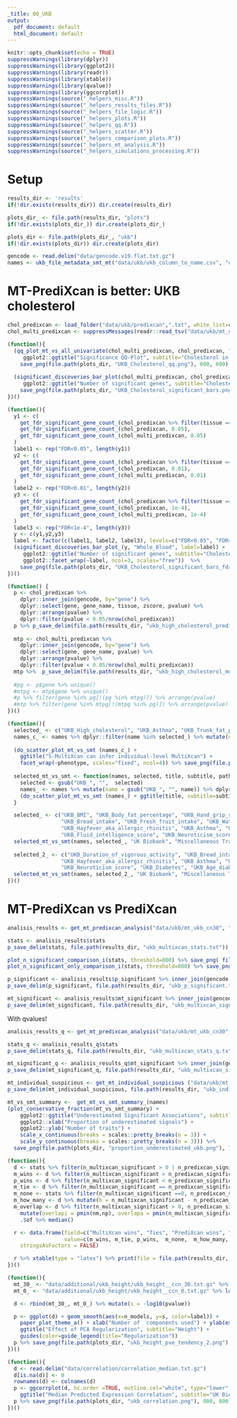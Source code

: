```yaml
---
_title: 00_UKB
output:
  pdf_document: default
  html_document: default
---
```


```r
knitr::opts_chunk$set(echo = TRUE)
suppressWarnings(library(dplyr))
suppressWarnings(library(ggplot2))
suppressWarnings(library(readr))
suppressWarnings(library(xtable))
suppressWarnings(library(qvalue))
suppressWarnings(library(ggcorrplot))
suppressWarnings(source("_helpers_misc.R"))
suppressWarnings(source("_helpers_results_files.R"))
suppressWarnings(source("_helpers_file_logic.R"))
suppressWarnings(source("_helpers_plots.R"))
suppressWarnings(source("_helpers_qq.R"))
suppressWarnings(source("_helpers_scatter.R"))
suppressWarnings(source("_helpers_comparison_plots.R"))
suppressWarnings(source("_helpers_mt_analysis.R"))
suppressWarnings(source("_helpers_simulations_processing.R"))
```

# Setup

```r
results_dir <- 'results'
if(!dir.exists(results_dir)) dir.create(results_dir)

plots_dir_ <- file.path(results_dir, "plots")
if(!dir.exists(plots_dir_)) dir.create(plots_dir_)

plots_dir <- file.path(plots_dir_, "ukb")
if(!dir.exists(plots_dir)) dir.create(plots_dir)
```

```r
gencode <- read.delim("data/gencode.v19.flat.txt.gz")
names <- ukb_file_metadata_smt_mt("data/ukb/ukb_column_to_name.csv", "data/ukb/smt_ukb_ccn_30", "data/ukb/mt_ukb_cn30")
```

# MT-PrediXcan is better: UKB cholesterol

```r
chol_predixcan <- load_folder("data/ukb/predixcan",".txt", white_list=c("UKB_High_cholesterol")) %>% rename(tissue=model)
chol_multi_predixcan <- suppressMessages(readr::read_tsv("data/ukb/mt_ukb_cn30/UKB_High_cholesterol_c20002_1536.txt"))
```

```r
(function(){
  (qq_plot_mt_vs_all_univariate(chol_multi_predixcan, chol_predixcan, "Whole_Blood") + 
     ggplot2::ggtitle("Significance QQ-Plot", subtitle="Cholesterol in UK Biobank")) %>%
    save_png(file.path(plots_dir, "UKB_Cholesterol_qq.png"), 600, 600)
  
  (significant_discoveries_bar_plot(chol_multi_predixcan, chol_predixcan, "Whole_Blood") + 
     ggplot2::ggtitle("Number of significant genes", subtitle="Cholesterol in UK Biobank")) %>%
    save_png(file.path(plots_dir, "UKB_Cholesterol_significant_bars.png"), 600, 600)
})()
```

```r
(function(){
  y1 <- c(
    get_fdr_significant_gene_count_(chol_predixcan %>% filter(tissue == "Whole_Blood"), 0.05),
    get_fdr_significant_gene_count_(chol_predixcan, 0.05),
    get_fdr_significant_gene_count_(chol_multi_predixcan, 0.05)
  )
  label1 <- rep("FDR<0.05", length(y1))
  y2 <- c(
    get_fdr_significant_gene_count_(chol_predixcan %>% filter(tissue == "Whole_Blood"), 0.01),
    get_fdr_significant_gene_count_(chol_predixcan, 0.01),
    get_fdr_significant_gene_count_(chol_multi_predixcan, 0.01)
  )
  label2 <- rep("FDR<0.01", length(y2))
  y3 <- c(
    get_fdr_significant_gene_count_(chol_predixcan %>% filter(tissue == "Whole_Blood"), 1e-4),
    get_fdr_significant_gene_count_(chol_predixcan, 1e-4),
    get_fdr_significant_gene_count_(chol_multi_predixcan, 1e-4)
  )
  label3 <- rep("FDR<1e-4", length(y3))
  y <- c(y1,y2,y3)
  label <- factor(c(label1, label2, label3), levels=c("FDR<0.05", "FDR<0.01","FDR<1e-4"))
  (significant_discoveries_bar_plot_(y, "Whole_Blood", label=label) + 
     ggplot2::ggtitle("Number of significant genes", subtitle="Cholesterol in UK Biobank") +
     ggplot2::facet_wrap(~label, ncol=3, scales="free"))  %>%
    save_png(file.path(plots_dir, "UKB_Cholesterol_significant_bars_fdr.png"), 500, 1500)
})()
```

```r
(function() {
  p <- chol_predixcan %>% 
    dplyr::inner_join(gencode, by="gene") %>% 
    dplyr::select(gene, gene_name, tissue, zscore, pvalue) %>%
    dplyr::arrange(pvalue) %>%
    dplyr::filter(pvalue < 0.05/nrow(chol_predixcan))
  p %>% p_save_delim(file.path(results_dir, "ukb_high_cholesterol_predixcan_significant.txt"))
  
  mtp <- chol_multi_predixcan %>% 
    dplyr::inner_join(gencode, by="gene") %>% 
    dplyr::select(gene, gene_name, pvalue) %>%
    dplyr::arrange(pvalue) %>%
    dplyr::filter(pvalue < 0.05/nrow(chol_multi_predixcan))
  mtp %>%  p_save_delim(file.path(results_dir, "ukb_high_cholesterol_multixcan_significant.txt"))
  
  #pg <- p$gene %>% unique()
  #mtpg <- mtp$gene %>% unique()
  #p %>% filter(gene %in% pg[!(pg %in% mtpg)]) %>% arrange(pvalue)
  #mtp %>% filter(gene %in% mtpg[!(mtpg %in% pg)]) %>% arrange(pvalue)
})()
```

```r
(function(){
  selected_ <- c("UKB_High_cholesterol", "UKB_Asthma", "UKB_Trunk_fat_percentage", "UKB_Sleep_duration")
  names_c_ <- names %>% dplyr::filter(name %in% selected_) %>% mutate(name = factor(name, levels=selected_)) %>% arrange(name)
  
  (do_scatter_plot_mt_vs_smt (names_c_) + 
    ggtitle("S-MultiXcan can infer individual-level MultiXcan") + 
    facet_wrap(~phenotype, scales="fixed", ncol=4)) %>% save_png(file.path(plots_dir, "smt_vs_mt_ukb.png"), height=400, width=1100)
  
  selected_mt_vs_smt <- function(names, selected, title, subtitle, path, columns=4) {
    selected <- gsub("UKB_", "",  selected)
    names_ <- names %>% mutate(name = gsub("UKB_", "", name)) %>% dplyr::filter(name %in% selected) %>% mutate(name = factor(name, levels=selected)) %>% arrange(name)
    (do_scatter_plot_mt_vs_smt (names_) + ggtitle(title, subtitle=subtitle) + facet_wrap(~phenotype, scales="free", ncol =columns)) %>% save_png(path, height=1300, width=1300)
  }

  selected_ <- c("UKB_BMI", "UKB_Body_fat_percentage", "UKB_Hand_grip_strength_left", "UKB_Duration_of_vigorous_activity",
                 "UKB_Bread_intake", "UKB_Fresh_fruit_intake", "UKB_Water_intake", "UKB_Forced_vital_capacity_Best_measure",
                 "UKB_Hayfever_aka_allergic_rhinitis", "UKB_Asthma", "UKB_Age_asthma_diagnosed", "UKB_Eczema_aka_dermatitis",
                 "UKB_Fluid_intelligence_score", "UKB_Neuroticism_score", "UKB_Diabetes", "UKB_Age_diabetes_diagnosed")
  selected_mt_vs_smt(names, selected_, "UK Biobank", "Miscellaneous Traits", file.path(plots_dir, "smt_vs_mt_ukb_supp.png"))
  
  selected_2_ <- c("UKB_Duration_of_vigorous_activity", "UKB_Bread_intake", "UKB_Forced_vital_capacity_Best_measure",
                 "UKB_Hayfever_aka_allergic_rhinitis", "UKB_Asthma", "UKB_Eczema_aka_dermatitis",
                 "UKB_Neuroticism_score", "UKB_Diabetes", "UKB_Age_diabetes_diagnosed")
  selected_mt_vs_smt(names, selected_2_, "UK Biobank", "Miscellaneous Traits", file.path(plots_dir, "smt_vs_mt_ukb_supp_2.png"), columns = 3)
})()
```

# MT-PrediXcan vs PrediXcan

```r
analisis_results <- get_mt_predixcan_analysis("data/ukb/mt_ukb_cn30", "data/ukb/predixcan")#, verbose=TRUE)
```

```r
stats <- analisis_results$stats
p_save_delim(stats, file.path(results_dir, "ukb_multixcan_stats.txt"))

plot_n_significant_comparison_i(stats, threshold=800) %>% save_png( file.path(plots_dir, "ukb_mt_vs_p_number_significant.png"), height=800, width=800)
plot_n_significant_only_comparison_i(stats, threshold=800) %>% save_png( file.path(plots_dir, "ukb_mt_only_vs_p_only_number_significant.png"), height=800, width=800)

p_significant <- analisis_results$p_significant %>% inner_join(gencode, by="gene") %>% select(phenotype, model, gene, gene_name, zscore,  pvalue,  n_samples)
p_save_delim(p_significant, file.path(results_dir, "ukb_p_significant.txt"))

mt_significant <- analisis_results$mt_significant %>% inner_join(gencode, by="gene") %>% select(phenotype, gene, gene_name, pvalue, n_models, n_used, n_samples)
p_save_delim(mt_significant, file.path(results_dir, "ukb_multixcan_significant.txt"))
```


With qvalues!

```r
analisis_results_q <- get_mt_predixcan_analysis("data/ukb/mt_ukb_cn30", "data/ukb/predixcan", verbose=TRUE, stats_f_=get_p_mt_stats_q_)
```

```r
stats_q <- analisis_results_q$stats
p_save_delim(stats_q, file.path(results_dir, "ukb_multixcan_stats_q.txt"))

mt_significant_q <- analisis_results_q$mt_significant %>% inner_join(gencode, by="gene") %>% select(phenotype, gene, gene_name, pvalue, n_models, n_used, n_samples)
p_save_delim(mt_significant_q, file.path(results_dir, "ukb_multixcan_significant_q.txt"))
```

```r
mt_individual_suspicious <- get_mt_individual_suspicious ("data/ukb/mt_ukb_cn0", "data/ukb/mt_ukb_cn30",) %>% arrange(-n_flagged) %>% mutate(percent=n_flagged*100/n_significant)
p_save_delim(mt_individual_suspicious, file.path(results_dir, "ukb_individual_flagged.txt"))
```

```r
mt_vs_smt_summary <-  get_mt_vs_smt_summary_(names)
(plot_conservative_fraction(mt_vs_smt_summary) + 
    ggplot2::ggtitle("Underestimated Significant Associations", subtitle ="Traits in UK Biobank") +
    ggplot2::xlab("Proportion of underestimated signals") +
    ggplot2::ylab("Number of traits") +
    scale_x_continuous(breaks = scales::pretty_breaks(n = 3)) +
    scale_y_continuous(breaks = scales::pretty_breaks(n = 3))) %>%
  save_png(file.path(plots_dir, "proportion_underestimated_ukb.png"), 700, 700)
```



```r
(function(){
  d <- stats %>% filter(n_multixcan_significant > 0 | n_predixcan_significant > 0)
  m_wins <- d %>% filter(n_multixcan_significant > n_predixcan_significant) %>% nrow()
  p_wins <- d %>% filter(n_multixcan_significant < n_predixcan_significant) %>% nrow()
  m_tie <- d %>% filter(n_multixcan_significant == n_predixcan_significant) %>% nrow()
  m_none <- stats %>% filter(n_multixcan_significant ==0, n_predixcan_significant == 0) %>% nrow()
  m_how_many <- d %>% mutate(h = n_multixcan_significant - n_predixcan_significant) %>% .$h %>% median()
  m_overlap <- d %>% filter(n_multixcan_significant > 0, n_predixcan_significant > 0) %>%mutate(nm = n_multixcan_significant - n_multixcan_only, np = n_predixcan_significant - n_predixcan_only) %>%
    mutate(overlapi = pmin(nm,np), overlapa = pmin(n_multixcan_significant, n_predixcan_significant)) %>% mutate(of = overlapi*100.0/overlapa) %>% #mutate(of = pmin(of, 100)) %>%
    .$of %>% median()

  r <- data.frame(field=c("MultiXcan wins", "Ties", "PrediXcan wins", "No detection", "MultiXcan Median Improvement", "Median overlap"),
                  value=c(m_wins, m_tie, p_wins,  m_none,  m_how_many, m_overlap),
    stringsAsFactors = FALSE)

  r %>% xtable(type = "latex") %>% print(file = file.path(results_dir, "ukb_summary.tex"))
})()
```

```r
(function(){
  mt_30_ <- "data/additional/ukb_height/ukb_height__ccn_30.txt.gz" %>% load_mt_("multixcan", "condition number 30") %>% select(gene, pvalue, label, n_models)
  mt_0_ <- "data/additional/ukb_height/ukb_height__ccn_0.txt.gz" %>% load_mt_("multixcan", "None") %>% select(gene, pvalue, label, n_models)

  d <- rbind(mt_30_, mt_0_) %>% mutate(s = -log10(pvalue))

  p <- ggplot(d) + geom_smooth(aes(x=n_models, y=s, color=label)) +
    paper_plot_theme_a() + xlab("Number of  components used") + ylab(expression(Significance~(-log10(pvalue)))) +
    ggtitle("Effect of PCA Regularization", subtitle="Height") + 
    guides(color=guide_legend(title="Regularization"))
  p %>% save_png(file.path(plots_dir, "ukb_height_pve_tendency_2.png"), 800, 800)
})()
```


```r
(function(){
  d <- read.delim("data/correlation/correlation_median.txt.gz")
  d[is.na(d)] <- 0
  rownames(d) <- colnames(d)
  p <- ggcorrplot(d, hc.order =TRUE, outline.col="white", type="lower", colors = c("#6D9EC1", "white", "#E46726")) +
    ggtitle("Median Predicted Expression Correlation", subtitle="UK Biobank")
  p %>% save_png(file.path(plots_dir, "ukb_correlation.png"), 800, 800) 
})()
```